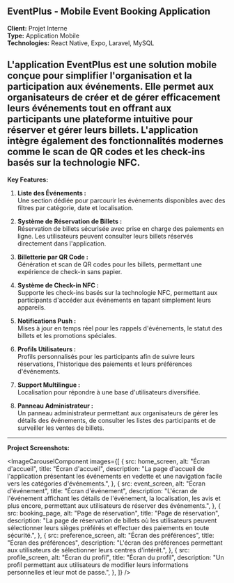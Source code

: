

## EventPlus - Mobile Event Booking Application

**Client:** Projet Interne  
**Type:** Application Mobile  
**Technologies:** React Native, Expo, Laravel, MySQL  

L'application **EventPlus** est une solution mobile conçue pour simplifier l'organisation et la participation aux événements. Elle permet aux organisateurs de créer et de gérer efficacement leurs événements tout en offrant aux participants une plateforme intuitive pour réserver et gérer leurs billets. L'application intègre également des fonctionnalités modernes comme le scan de QR codes et les check-ins basés sur la technologie NFC.
---

**Key Features:**  

1. **Liste des Événements :**  
   Une section dédiée pour parcourir les événements disponibles avec des filtres par catégorie, date et localisation.

2. **Système de Réservation de Billets :**  
   Réservation de billets sécurisée avec prise en charge des paiements en ligne. Les utilisateurs peuvent consulter leurs billets réservés directement dans l'application.

3. **Billetterie par QR Code :**  
   Génération et scan de QR codes pour les billets, permettant une expérience de check-in sans papier.

4. **Système de Check-in NFC :**  
   Supporte les check-ins basés sur la technologie NFC, permettant aux participants d'accéder aux événements en tapant simplement leurs appareils.

5. **Notifications Push :**  
   Mises à jour en temps réel pour les rappels d'événements, le statut des billets et les promotions spéciales.

6. **Profils Utilisateurs :**  
   Profils personnalisés pour les participants afin de suivre leurs réservations, l'historique des paiements et leurs préférences d'événements.

7. **Support Multilingue :**  
   Localisation pour répondre à une base d'utilisateurs diversifiée.  

8. **Panneau Administrateur :**  
   Un panneau administrateur permettant aux organisateurs de gérer les détails des événements, de consulter les listes des participants et de surveiller les ventes de billets.

---

**Project Screenshots:**  

<ImageCarouselComponent images={[
  {
    src: home_screen,
    alt: "Écran d'accueil",
    title: "Écran d'accueil",
    description:
      "La page d'accueil de l'application présentant les événements en vedette et une navigation facile vers les catégories d'événements.",
  },
  {
    src: event_screen,
    alt: "Écran d'événement",
    title: "Écran d'événement",
    description:
      "L'écran de l'événement affichant les détails de l'événement, la localisation, les avis et plus encore, permettant aux utilisateurs de réserver des événements.",
  },
  {
    src: booking_page,
    alt: "Page de réservation",
    title: "Page de réservation",
    description:
      "La page de réservation de billets où les utilisateurs peuvent sélectionner leurs sièges préférés et effectuer des paiements en toute sécurité.",
  },
  {
    src: preference_screen,
    alt: "Écran des préférences",
    title: "Écran des préférences",
    description:
      "L'écran des préférences permettant aux utilisateurs de sélectionner leurs centres d'intérêt.",
  },
  {
    src: profile_screen,
    alt: "Écran du profil",
    title: "Écran du profil",
    description:
      "Un profil permettant aux utilisateurs de modifier leurs informations personnelles et leur mot de passe.",
  },
]} />

